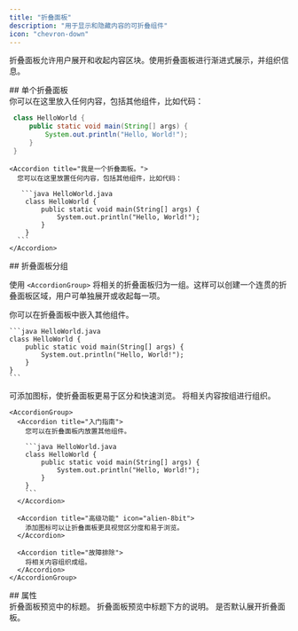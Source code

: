 ```yaml
---
title: "折叠面板"
description: "用于显示和隐藏内容的可折叠组件"
icon: "chevron-down"
---
```



折叠面板允许用户展开和收起内容区块。使用折叠面板进行渐进式展示，并组织信息。


<div id="single-accordion">
  ## 单个折叠面板
</div>

<Accordion title="我是折叠面板。">
  你可以在这里放入任何内容，包括其他组件，比如代码：

  ```java HelloWorld.java
   class HelloWorld {
       public static void main(String[] args) {
           System.out.println("Hello, World!");
       }
   }
  ```
</Accordion>

````mdx Accordion example
<Accordion title="我是一个折叠面板。">
  您可以在这里放置任何内容，包括其他组件，比如代码：

   ```java HelloWorld.java
    class HelloWorld {
        public static void main(String[] args) {
            System.out.println("Hello, World!");
        }
    }
  ```
</Accordion>
````


<div id="accordion-groups">
  ## 折叠面板分组
</div>

使用 `<AccordionGroup>` 将相关的折叠面板归为一组。这样可以创建一个连贯的折叠面板区域，用户可单独展开或收起每一项。

<AccordionGroup>
  <Accordion title="入门">
    你可以在折叠面板中嵌入其他组件。

    ```java HelloWorld.java
    class HelloWorld {
        public static void main(String[] args) {
            System.out.println("Hello, World!");
        }
    }
    ```
  </Accordion>

  <Accordion title="高级功能" icon="bot">
    可添加图标，使折叠面板更易于区分和快速浏览。
  </Accordion>

  <Accordion title="故障排查">
    将相关内容按组进行组织。
  </Accordion>
</AccordionGroup>

````mdx Accordion Group Example
<AccordionGroup>
  <Accordion title="入门指南">
    您可以在折叠面板内放置其他组件。

    ```java HelloWorld.java
    class HelloWorld {
        public static void main(String[] args) {
            System.out.println("Hello, World!");
        }
    }
    ```
  </Accordion>

  <Accordion title="高级功能" icon="alien-8bit">
    添加图标可以让折叠面板更具视觉区分度和易于浏览。
  </Accordion>

  <Accordion title="故障排除">
    将相关内容组织成组。
  </Accordion>
</AccordionGroup>
````


<div id="properties">
  ## 属性
</div>

<ResponseField name="title" type="string" required>
  折叠面板预览中的标题。
</ResponseField>

<ResponseField name="description" type="string">
  折叠面板预览中标题下方的说明。
</ResponseField>

<ResponseField name="defaultOpen" type="boolean" default="false">
  是否默认展开折叠面板。
</ResponseField>

<IconsOptional />
